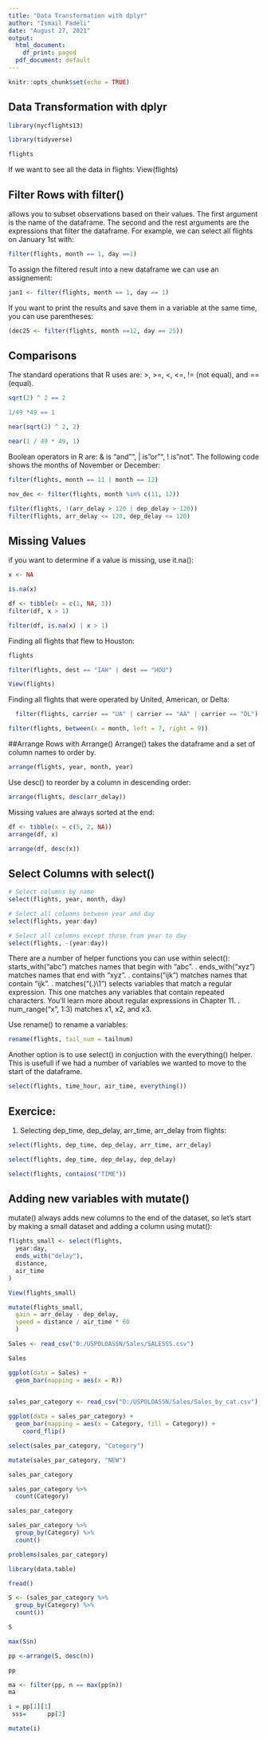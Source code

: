 ```yaml
---
title: "Data Transformation with dplyr"
author: "Ismail Fadeli"
date: "August 27, 2021"
output:
  html_document:
    df_print: paged
  pdf_document: default
---
```


```r
knitr::opts_chunk$set(echo = TRUE)
```

## Data Transformation with dplyr

```r
library(nycflights13)
```

```r
library(tidyverse)
```
```r
flights
```
If we want to see all the data in flights: View(flights)

## Filter Rows with filter()
\textbf{filter()} allows you to subset observations based on their values. The first argument is the name of the dataframe. The second and the rest arguments are the expressions that filter the dataframe.
For example, we can select all flights on January 1st with:

```r
filter(flights, month == 1, day ==1)
```

To assign the filtered result into a new dataframe we can use an assignement:
```r
jan1 <- filter(flights, month == 1, day == 1)
```
If you want to print the results and save them in a variable at the same time, you can use parentheses:
```r
(dec25 <- filter(flights, month ==12, day == 25))
```
## Comparisons
The standard operations that R uses are: >, >=, <, <=, != (not equal), and == (equal).
```r
sqrt(2) ^ 2 == 2
```
```r
1/49 *49 == 1
```
```r
near(sqrt(2) ^ 2, 2)
```

```r
near(1 / 49 * 49, 1)
```

Boolean operators in R are: & is "and"", | is "or"", ! is "not". The following code shows the months of November or December:
```r
filter(flights, month == 11 | month == 12)
```

```r
nov_dec <- filter(flights, month %in% c(11, 12))
```
```r
filter(flights, !(arr_delay > 120 | dep_delay > 120))
filter(flights, arr_delay <= 120, dep_delay <= 120)
```

## Missing Values

if you want to determine if a value is missing, use it.na():

```r
x <- NA
```
```r
is.na(x)
```
```r
df <- tibble(x = c(1, NA, 3))
filter(df, x > 1)
```

```r
filter(df, is.na(x) | x > 1)
```
Finding all flights that flew to Houston:
```r
flights
```

```r
filter(flights, dest == "IAH" | dest == "HOU")
```

```r
View(flights)
```
Finding all flights that were operated by United, American, or Delta:
```r
  filter(flights, carrier == "UA" | carrier == "AA" | carrier == "DL")
```
```r
filter(flights, between(x = month, left = 7, right = 9))
```
##Arrange Rows with Arrange()
Arrange() takes the dataframe and a set of column names to order by.
```r
arrange(flights, year, month, year)
```
Use desc() to reorder by a column in descending order:
```r
arrange(flights, desc(arr_delay))
```
Missing values are always sorted at the end:
```r
df <- tibble(x = c(5, 2, NA))
arrange(df, x)
```
```r
arrange(df, desc(x))
```

## Select Columns with select()
```r
# Select columns by name
select(flights, year, month, day)
```

```r
# Select all columns between year and day
select(flights, year:day)
```
```r
# Select all columns except those from year to day
select(flights, -(year:day))
```
There are a number of helper functions you can use within select():
starts_with("abc") matches names that begin with "abc".
. ends_with("xyz") matches names that end with "xyz".
. contains("ijk") matches names that contain "ijk".
. matches("(.)\\1") selects variables that match a regular
expression. This one matches any variables that contain
repeated characters. You'll learn more about regular expressions
in Chapter 11.
. num_range("x", 1:3) matches x1, x2, and x3.


Use rename() to rename a variables:
```r
rename(flights, tail_num = tailnum)
```

Another option is to use select() in conjuction with the everything() helper. This is usefull if we had a number of variables we wanted to move to the start of the dataframe.
```r
select(flights, time_hour, air_time, everything())
```

## Exercice: 
1. Selecting dep_time, dep_delay, arr_time, arr_delay from flights:
```r
select(flights, dep_time, dep_delay, arr_time, arr_delay)
```
```r
select(flights, dep_time, dep_delay, dep_delay)
```

```r
select(flights, contains("TIME"))
```

## Adding new variables with mutate()
mutate() always adds new columns to the end of the dataset, so let's start by making a small dataset and adding a column using mutat():
```r
flights_small <- select(flights, 
  year:day,
  ends_with("delay"),
  distance,
  air_time              
)
```

```r
View(flights_small)
```
```r
mutate(flights_small,
  gain = arr_delay - dep_delay,
  speed = distance / air_time * 60
  )
```

```r
Sales <- read_csv("D:/USPOLOASSN/Sales/SALESSS.csv")
```
```r
Sales
```
```r
ggplot(data = Sales) + 
  geom_bar(mapping = aes(x = R))
  
```
```r
sales_par_category <- read_csv("D:/USPOLOASSN/Sales/Sales_by_cat.csv")
```

```r
ggplot(data = sales_par_category) +
  geom_bar(mapping = aes(x = Category, fill = Category)) +
    coord_flip() 

```
```r
select(sales_par_category, "Category")
```
```r
mutate(sales_par_category, "NEW")
```
```r
sales_par_category
```
```r
sales_par_category %>%
  count(Category)
```

```r
sales_par_category
```
```r
sales_par_category %>%
  group_by(Category) %>%
  count()
```
```r
problems(sales_par_category)
```
```r
library(data.table)
```

```r
fread()
```
```r
S <- (sales_par_category %>%
  group_by(Category) %>%
  count())
```
```r
S
```
```r
max(S$n)
```
```r
pp <-arrange(S, desc(n))

```
```r
pp
```
```r
ma <- filter(pp, n == max(pp$n))
ma
```

```r
i = pp[1][1]
 sss=      pp[2]
```
```r
mutate(i)
```


